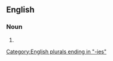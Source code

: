 ==English==

===Noun===
{{head|en|noun plural form}}

# {{plural of|demagoguery|lang=en}}

[[Category:English plurals ending in "-ies"]]